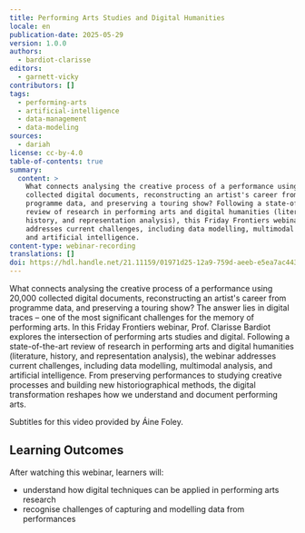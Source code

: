 ```yaml
---
title: Performing Arts Studies and Digital Humanities
locale: en
publication-date: 2025-05-29
version: 1.0.0
authors:
  - bardiot-clarisse
editors:
  - garnett-vicky
contributors: []
tags:
  - performing-arts
  - artificial-intelligence
  - data-management
  - data-modeling
sources:
  - dariah
license: cc-by-4.0
table-of-contents: true
summary:
  content: >
    What connects analysing the creative process of a performance using 20,000
    collected digital documents, reconstructing an artist's career from
    programme data, and preserving a touring show? Following a state-of-the-art
    review of research in performing arts and digital humanities (literature,
    history, and representation analysis), this Friday Frontiers webinar
    addresses current challenges, including data modelling, multimodal analysis,
    and artificial intelligence.
content-type: webinar-recording
translations: []
doi: https://hdl.handle.net/21.11159/01971d25-12a9-759d-aeeb-e5ea7ac4432b
---
```

What connects analysing the creative process of a performance using 20,000 collected digital documents, reconstructing an artist's career from programme data, and preserving a touring show? The answer lies in digital traces – one of the most significant challenges for the memory of performing arts. In this Friday Frontiers webinar, Prof. Clarisse Bardiot explores the intersection of performing arts studies and digital. Following a state-of-the-art review of research in performing arts and digital humanities (literature, history, and representation analysis), the webinar addresses current challenges, including data modelling, multimodal analysis, and artificial intelligence. From preserving performances to studying creative processes and building new historiographical methods, the digital transformation reshapes how we understand and document performing arts.

Subtitles for this video provided by Áine Foley.

## Learning Outcomes

After watching this webinar, learners will:

* understand how digital techniques can be applied in performing arts research
* recognise challenges of capturing and modelling data from performances

<VideoCard provider="youtube" id="PQBqHE5u2uA" title="Performing Arts Studies and Digital Humanities" src="/assets/content/assets/en/resources/hosted/performing-arts-studies-and-digital-humanities/clarisse-bardiot-thumbnail.png" />
